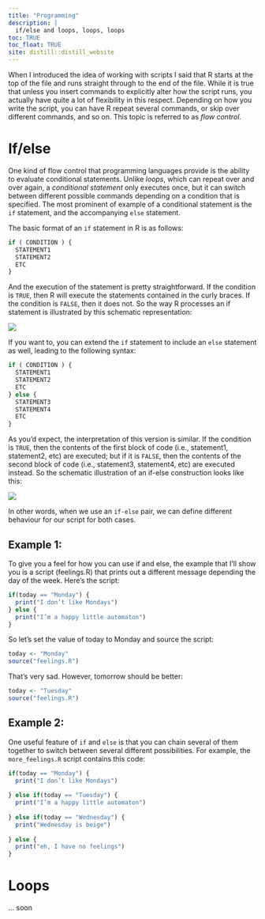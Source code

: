 ```yaml
---
title: "Programming"
description: |
  if/else and loops, loops, loops
toc: TRUE
toc_float: TRUE
site: distill::distill_website
---
```


When I introduced the idea of working with scripts I said that R starts at the top of the file and runs straight through to the end of the file. While it is true that unless you insert commands to explicitly alter how the script runs, you actually have quite a lot of flexibility in this respect. Depending on how you write the script, you can have R repeat several commands, or skip over different commands, and so on. This topic is referred to as *flow control*.

# If/else

One kind of flow control that programming languages provide is the ability to evaluate conditional statements. Unlike *loops*, which can repeat over and over again, a *conditional statement* only executes once, but it can switch between different possible commands depending on a condition that is specified. The most prominent of example of a conditional statement is the `if` statement, and the accompanying `else` statement.

The basic format of an `if` statement in R is as follows:

```r
if ( CONDITION ) {
  STATEMENT1
  STATEMENT2
  ETC 
}
```

And the execution of the statement is pretty straightforward. If the condition is `TRUE`, then R will execute the statements contained in the curly braces. If the condition is `FALSE`, then it does not. So the way R processes an if statement is illustrated by this schematic representation:

![](media/prog_ifelse1.png)

If you want to, you can extend the `if` statement to include an `else` statement as well, leading to the following syntax:

```r
if ( CONDITION ) {
  STATEMENT1
  STATEMENT2
  ETC
} else {
  STATEMENT3
  STATEMENT4
  ETC
}
```

As you’d expect, the interpretation of this version is similar. If the condition is `TRUE`, then the contents of the first block of code (i.e., statement1, statement2, etc) are executed; but if it is `FALSE`, then the contents of the second block of code (i.e., statement3, statement4, etc) are executed instead. So the schematic illustration of an if-else construction looks like this:

![](media/prog_ifelse2.png)

In other words, when we use an `if-else` pair, we can define different behaviour for our script for both cases.

## Example 1:

To give you a feel for how you can use if and else, the example that I’ll show you is a script (feelings.R) that prints out a different message depending the day of the week. Here’s the script:

```r
if(today == "Monday") {
  print("I don’t like Mondays")
} else {
  print("I’m a happy little automaton")
}
```

So let’s set the value of today to Monday and source the script:

```r
today <- "Monday"
source("feelings.R")
```

That’s very sad. However, tomorrow should be better:

```r
today <- "Tuesday"
source("feelings.R")
```

## Example 2:

One useful feature of `if` and `else` is that you can chain several of them together to switch between several different possibilities. For example, the `more_feelings.R` script contains this code:

```r
if(today == "Monday") {
  print("I don’t like Mondays")
  
} else if(today == "Tuesday") {
  print("I’m a happy little automaton")
  
} else if(today == "Wednesday") {
  print("Wednesday is beige")
  
} else {
  print("eh, I have no feelings")
}
```

# Loops

... soon